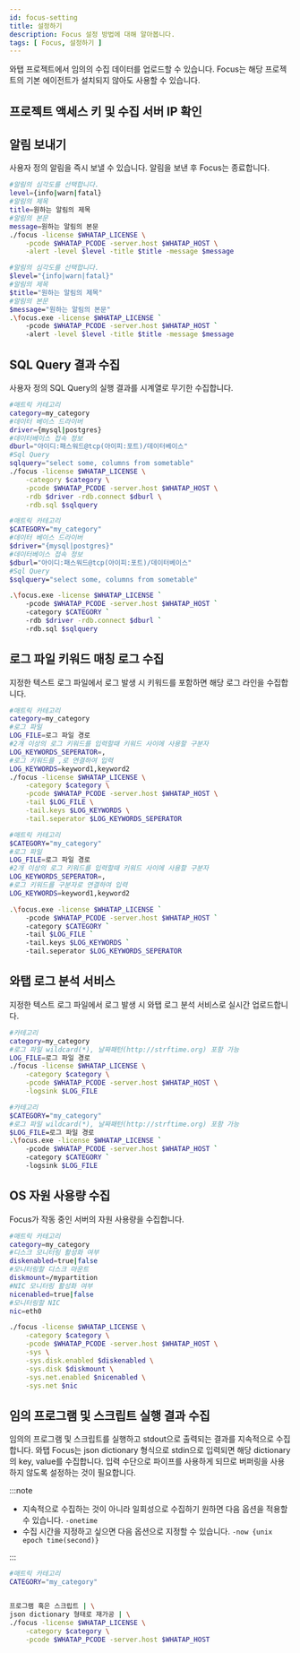 ```yaml
---
id: focus-setting
title: 설정하기
description: Focus 설정 방법에 대해 알아봅니다.
tags: [ Focus, 설정하기 ]
---
```



와탭 프로젝트에서 임의의 수집 데이터를 업로드할 수 있습니다. Focus는 해당 프로젝트의 기본 에이전트가 설치되지 않아도 사용할 수 있습니다.

## 프로젝트 액세스 키 및 수집 서버 IP 확인


<Checkpakip />

## 알림 보내기

사용자 정의 알림을 즉시 보낼 수 있습니다. 알림을 보낸 후 Focus는 종료합니다.

<Tabs groupId="operating-systems">
<TabItem value="lx" label="Linux Shell">

```bash title=SH
#알림의 심각도를 선택합니다.
level={info|warn|fatal}
#알림의 제목
title=원하는 알림의 제목
#알림의 본문
message=원하는 알림의 본문
./focus -license $WHATAP_LICENSE \
    -pcode $WHATAP_PCODE -server.host $WHATAP_HOST \
    -alert -level $level -title $title -message $message
```

</TabItem>
<TabItem value="wd" label="Windows Powershell">

```bash title='SH'
#알림의 심각도를 선택합니다.
$level="{info|warn|fatal}"
#알림의 제목
$title="원하는 알림의 제목"
#알림의 본문
$message="원하는 알림의 본문"
.\focus.exe -license $WHATAP_LICENSE `
    -pcode $WHATAP_PCODE -server.host $WHATAP_HOST `
    -alert -level $level -title $title -message $message
```

</TabItem>
</Tabs>

## SQL Query 결과 수집

사용자 정의 SQL Query의 실행 결과를 시계열로 무기한 수집합니다.

<Tabs groupId="operating-systems">
<TabItem value="lx" label="Linux Shell">

```bash title=SH
#매트릭 카테고리
category=my_category
#데이터 베이스 드라이버
driver={mysql|postgres}
#데이터베이스 접속 정보
dburl="아이디:패스워드@tcp(아이피:포트)/데이터베이스"
#Sql Query
sqlquery="select some, columns from sometable"
./focus -license $WHATAP_LICENSE \
    -category $category \
    -pcode $WHATAP_PCODE -server.host $WHATAP_HOST \
    -rdb $driver -rdb.connect $dburl \
    -rdb.sql $sqlquery
```

</TabItem>
<TabItem value="wd" label="Windows Powershell">

```bash title='SH'
#매트릭 카테고리
$CATEGORY="my_category"
#데이터 베이스 드라이버
$driver="{mysql|postgres}"
#데이터베이스 접속 정보
$dburl="아이디:패스워드@tcp(아이피:포트)/데이터베이스"
#Sql Query
$sqlquery="select some, columns from sometable"

.\focus.exe -license $WHATAP_LICENSE `
    -pcode $WHATAP_PCODE -server.host $WHATAP_HOST `
    -category $CATEGORY `
    -rdb $driver -rdb.connect $dburl `
    -rdb.sql $sqlquery
```

</TabItem>
</Tabs>

## 로그 파일 키워드 매칭 로그 수집

지정한 텍스트 로그 파일에서 로그 발생 시 키워드를 포함하면 해당 로그 라인을 수집합니다.

<Tabs groupId="operating-systems">
<TabItem value="lx" label="Linux Shell">

```bash title=SH
#매트릭 카테고리
category=my_category
#로그 파일
LOG_FILE=로그 파일 경로
#2개 이상의 로그 키워드를 입력할때 키워드 사이에 사용할 구분자
LOG_KEYWORDS_SEPERATOR=,
#로그 키워드를 ,로 연결하여 입력
LOG_KEYWORDS=keyword1,keyword2
./focus -license $WHATAP_LICENSE \
    -category $category \
    -pcode $WHATAP_PCODE -server.host $WHATAP_HOST \
    -tail $LOG_FILE \
    -tail.keys $LOG_KEYWORDS \
    -tail.seperator $LOG_KEYWORDS_SEPERATOR
```

</TabItem>
<TabItem value="wd" label="Windows Powershell">

```bash title='SH'
#매트릭 카테고리
$CATEGORY="my_category"
#로그 파일
LOG_FILE=로그 파일 경로
#2개 이상의 로그 키워드를 입력할때 키워드 사이에 사용할 구분자
LOG_KEYWORDS_SEPERATOR=,
#로그 키워드를 구분자로 연결하여 입력
LOG_KEYWORDS=keyword1,keyword2

.\focus.exe -license $WHATAP_LICENSE `
    -pcode $WHATAP_PCODE -server.host $WHATAP_HOST `
    -category $CATEGORY `
    -tail $LOG_FILE `
    -tail.keys $LOG_KEYWORDS `
    -tail.seperator $LOG_KEYWORDS_SEPERATOR
```

</TabItem>
</Tabs>

## 와탭 로그 분석 서비스

지정한 텍스트 로그 파일에서 로그 발생 시 와탭 로그 분석 서비스로 실시간 업로드합니다.

<Tabs groupId="operating-systems">
<TabItem value="lx" label="Linux Shell">

```bash title=SH
#카테고리
category=my_category
#로그 파일 wildcard(*), 날짜패턴(http://strftime.org) 포함 가능
LOG_FILE=로그 파일 경로
./focus -license $WHATAP_LICENSE \
    -category $category \
    -pcode $WHATAP_PCODE -server.host $WHATAP_HOST \
    -logsink $LOG_FILE
```

</TabItem>
<TabItem value="wd" label="Windows Powershell">

```bash title='SH'
#카테고리
$CATEGORY="my_category"
#로그 파일 wildcard(*), 날짜패턴(http://strftime.org) 포함 가능
$LOG_FILE=로그 파일 경로
.\focus.exe -license $WHATAP_LICENSE `
    -pcode $WHATAP_PCODE -server.host $WHATAP_HOST `
    -category $CATEGORY `
    -logsink $LOG_FILE
```

</TabItem>
</Tabs>

## OS 자원 사용량 수집

Focus가 작동 중인 서버의 자원 사용량을 수집합니다.

```bash title='Linux Shell'
#매트릭 카테고리
category=my_category
#디스크 모니터링 활성화 여부
diskenabled=true|false
#모니터링할 디스크 마운트
diskmount=/mypartition
#NIC 모니터링 활성화 여부
nicenabled=true|false
#모니터링할 NIC
nic=eth0

./focus -license $WHATAP_LICENSE \
    -category $category \
    -pcode $WHATAP_PCODE -server.host $WHATAP_HOST \
    -sys \
    -sys.disk.enabled $diskenabled \
    -sys.disk $diskmount \
    -sys.net.enabled $nicenabled \
    -sys.net $nic
```

## 임의 프로그램 및 스크립트 실행 결과 수집

임의의 프로그램 및 스크립트를 실행하고 stdout으로 출력되는 결과를 지속적으로 수집합니다. 와탭 Focus는 json dictionary 형식으로 stdin으로 입력되면 해당 dictionary의 key, value를 수집합니다. 입력 수단으로 파이프를 사용하게 되므로 버퍼링을 사용하지 않도록 설정하는 것이 필요합니다.

:::note

* 지속적으로 수집하는 것이 아니라 일회성으로 수집하기 원하면 다음 옵션을 적용할 수 있습니다. `-onetime`
* 수집 시간을 지정하고 싶으면 다음 옵션으로 지정할 수 있습니다. `-now {unix epoch time(second)}`

:::

```bash title='Linux Shell'
#매트릭 카테고리
CATEGORY="my_category"


프로그램 혹은 스크립트 | \
json dictionary 형태로 재가공 | \
./focus -license $WHATAP_LICENSE \
    -category $category \
    -pcode $WHATAP_PCODE -server.host $WHATAP_HOST
```


<Topcollectcpumemory />